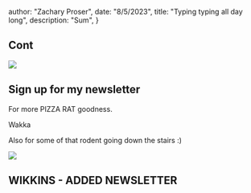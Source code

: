



  author: "Zachary Proser",
  date: "8/5/2023",
  title: "Typing typing all day long",
  description: "Sum", 
 }

  
 ## Cont


<Image src={michaelScott} />

## Sign up for my newsletter

For more PIZZA RAT goodness.

Wakka

Also for some of that rodent going down the stairs :) 

<Newsletter /> 





<Image src={pizzaRatDraggingASliceDow} />

<Newsletter />

## WIKKINS - ADDED NEWSLETTER



<Newsletter />
  

